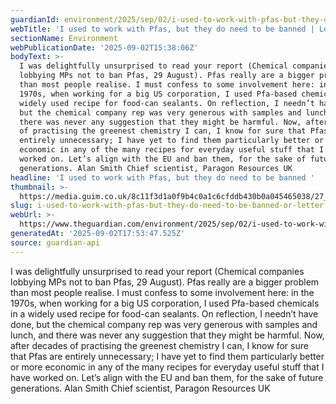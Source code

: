```yaml
---
guardianId: environment/2025/sep/02/i-used-to-work-with-pfas-but-they-do-need-to-be-banned
webTitle: 'I used to work with Pfas, but they do need to be banned | Letter'
sectionName: Environment
webPublicationDate: '2025-09-02T15:38:06Z'
bodyText: >-
  I was delightfully unsurprised to read your report (Chemical companies
  lobbying MPs not to ban Pfas, 29 August). Pfas really are a bigger problem
  than most people realise. I must confess to some involvement here: in the
  1970s, when working for a big US corporation, I used Pfa-based chemicals in a
  widely used recipe for food-can sealants. On reflection, I needn’t have done,
  but the chemical company rep was very generous with samples and lunch, and
  there was never any suggestion that they might be harmful. Now, after decades
  of practising the greenest chemistry I can, I know for sure that Pfas are
  entirely unnecessary; I have yet to find them particularly better or more
  economic in any of the many recipes for everyday useful stuff that I have
  worked on. Let’s align with the EU and ban them, for the sake of future
  generations. Alan Smith Chief scientist, Paragon Resources UK
headline: 'I used to work with Pfas, but they do need to be banned '
thumbnail: >-
  https://media.guim.co.uk/8c11f3d1a0f9b4c0a1c6cfddb430b0a045465038/27_0_3181_2545/500.jpg
slug: i-used-to-work-with-pfas-but-they-do-need-to-be-banned-or-letter
webUrl: >-
  https://www.theguardian.com/environment/2025/sep/02/i-used-to-work-with-pfas-but-they-do-need-to-be-banned
generatedAt: '2025-09-02T17:53:47.525Z'
source: guardian-api
---
```

I was delightfully unsurprised to read your report (Chemical companies lobbying MPs not to ban Pfas, 29 August). Pfas really are a bigger problem than most people realise. I must confess to some involvement here: in the 1970s, when working for a big US corporation, I used Pfa-based chemicals in a widely used recipe for food-can sealants. On reflection, I needn’t have done, but the chemical company rep was very generous with samples and lunch, and there was never any suggestion that they might be harmful. Now, after decades of practising the greenest chemistry I can, I know for sure that Pfas are entirely unnecessary; I have yet to find them particularly better or more economic in any of the many recipes for everyday useful stuff that I have worked on. Let’s align with the EU and ban them, for the sake of future generations. Alan Smith Chief scientist, Paragon Resources UK
